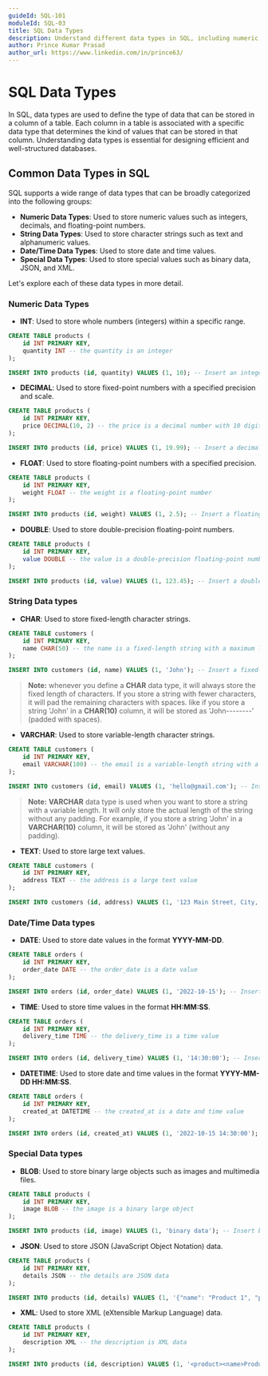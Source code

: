 ```yaml
---
guideId: SQL-101
moduleId: SQL-03
title: SQL Data Types
description: Understand different data types in SQL, including numeric, string, date/time, and special types.
author: Prince Kumar Prasad
author_url: https://www.linkedin.com/in/prince63/
---
```


# SQL Data Types

In SQL, data types are used to define the type of data that can be stored in a column of a table. Each column in a table is associated with a specific data type that determines the kind of values that can be stored in that column. Understanding data types is essential for designing efficient and well-structured databases.

## Common Data Types in SQL

SQL supports a wide range of data types that can be broadly categorized into the following groups:

- **Numeric Data Types**: Used to store numeric values such as integers, decimals, and floating-point numbers.
- **String Data Types**: Used to store character strings such as text and alphanumeric values.
- **Date/Time Data Types**: Used to store date and time values.
- **Special Data Types**: Used to store special values such as binary data, JSON, and XML.

Let's explore each of these data types in more detail.

### Numeric Data Types

- **INT**: Used to store whole numbers (integers) within a specific range.

```sql
CREATE TABLE products (
    id INT PRIMARY KEY,
    quantity INT -- the quantity is an integer
);

INSERT INTO products (id, quantity) VALUES (1, 10); -- Insert an integer
```

- **DECIMAL**: Used to store fixed-point numbers with a specified precision and scale.
```sql
CREATE TABLE products (
    id INT PRIMARY KEY,
    price DECIMAL(10, 2) -- the price is a decimal number with 10 digits and 2 decimal places
);

INSERT INTO products (id, price) VALUES (1, 19.99); -- Insert a decimal number
```

- **FLOAT**: Used to store floating-point numbers with a specified precision.

```sql
CREATE TABLE products (
    id INT PRIMARY KEY,
    weight FLOAT -- the weight is a floating-point number
);

INSERT INTO products (id, weight) VALUES (1, 2.5); -- Insert a floating-point number
```

- **DOUBLE**: Used to store double-precision floating-point numbers.
```sql
CREATE TABLE products (
    id INT PRIMARY KEY,
    value DOUBLE -- the value is a double-precision floating-point number
);

INSERT INTO products (id, value) VALUES (1, 123.45); -- Insert a double-precision floating-point number
```

### String Data types

- **CHAR**: Used to store fixed-length character strings.

```sql
CREATE TABLE customers (
    id INT PRIMARY KEY,
    name CHAR(50) -- the name is a fixed-length string with a maximum length of 50 characters
);

INSERT INTO customers (id, name) VALUES (1, 'John'); -- Insert a fixed-length string
```

> **Note:** whenever you define a **CHAR** data type, it will always store the fixed length of characters. If you store a string with fewer characters, it will pad the remaining characters with spaces. like if you store a string 'John' in a **CHAR(10)** column, it will be stored as 'John--------' (padded with spaces).

- **VARCHAR**: Used to store variable-length character strings.
    
```sql
CREATE TABLE customers (
    id INT PRIMARY KEY,
    email VARCHAR(100) -- the email is a variable-length string with a maximum length of 100 characters
);

INSERT INTO customers (id, email) VALUES (1, 'hello@gmail.com'); -- Insert a variable-length string
```

> **Note:** **VARCHAR** data type is used when you want to store a string with a variable length. It will only store the actual length of the string without any padding. For example, if you store a string 'John' in a **VARCHAR(10)** column, it will be stored as 'John' (without any padding).

- **TEXT**: Used to store large text values.

```sql
CREATE TABLE customers (
    id INT PRIMARY KEY,
    address TEXT -- the address is a large text value
);

INSERT INTO customers (id, address) VALUES (1, '123 Main Street, City, Country'); -- Insert a large text value
```

### Date/Time Data types

- **DATE**: Used to store date values in the format **YYYY-MM-DD**.

```sql
CREATE TABLE orders (
    id INT PRIMARY KEY,
    order_date DATE -- the order_date is a date value
);

INSERT INTO orders (id, order_date) VALUES (1, '2022-10-15'); -- Insert a date value
```

- **TIME**: Used to store time values in the format **HH:MM:SS**.

```sql
CREATE TABLE orders (
    id INT PRIMARY KEY,
    delivery_time TIME -- the delivery_time is a time value
);

INSERT INTO orders (id, delivery_time) VALUES (1, '14:30:00'); -- Insert a time value
```

- **DATETIME**: Used to store date and time values in the format **YYYY-MM-DD HH:MM:SS**.

```sql
CREATE TABLE orders (
    id INT PRIMARY KEY,
    created_at DATETIME -- the created_at is a date and time value
);

INSERT INTO orders (id, created_at) VALUES (1, '2022-10-15 14:30:00'); -- Insert a date and time value
```

### Special Data types
- **BLOB**: Used to store binary large objects such as images and multimedia files.

```sql
CREATE TABLE products (
    id INT PRIMARY KEY,
    image BLOB -- the image is a binary large object
);

INSERT INTO products (id, image) VALUES (1, 'binary data'); -- Insert binary data
```

- **JSON**: Used to store JSON (JavaScript Object Notation) data.

```sql
CREATE TABLE products (
    id INT PRIMARY KEY,
    details JSON -- the details are JSON data
);

INSERT INTO products (id, details) VALUES (1, '{"name": "Product 1", "price": 19.99}'); -- Insert JSON data
```

- **XML**: Used to store XML (eXtensible Markup Language) data.

```sql
CREATE TABLE products (
    id INT PRIMARY KEY,
    description XML -- the description is XML data
);

INSERT INTO products (id, description) VALUES (1, '<product><name>Product 1</name><price>19.99</price></product>'); -- Insert XML data
```